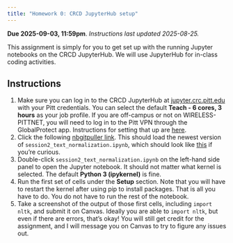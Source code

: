 ```yaml
---
title: "Homework 0: CRCD JupyterHub setup"
---
```


**Due 2025-09-03, 11:59pm**. *Instructions last updated 2025-08-25.*

This assignment is simply for you to get set up with the running Jupyter notebooks on the CRCD JupyterHub. We will use JupyterHub for in-class coding activities.

## Instructions

1. Make sure you can log in to the CRCD JupyterHub at [jupyter.crc.pitt.edu](https://jupyter.crc.pitt.edu) with your Pitt credentials. You can select the default **Teach - 6 cores, 3 hours** as your job profile. If you are off-campus or not on WIRELESS-PITTNET, you will need to log in to the Pitt VPN through the GlobalProtect app. Instructions for setting that up are [here](https://services.pitt.edu/TDClient/33/Portal/KB/ArticleDet?ID=293).
2. Click the following [nbgitpuller link](https://jupyter.crc.pitt.edu/hub/user-redirect/git-pull?repo=https%3A%2F%2Fgithub.com%2Fmichaelmilleryoder%2Fcs1671_jupyterhub&urlpath=lab%2Ftree%2Fcs1671_jupyterhub%2F&branch=main){target="_blank"}. This should load the newest version of `session2_text_normalization.ipynb`, which should look like [this](https://github.com/michaelmilleryoder/cs1671_jupyterhub/blob/main/session2_text_normalization.ipynb){target="_blank"} if you're curious.
3. Double-click `session2_text_normalization.ipynb` on the left-hand side panel to open the Jupyter notebook. It should not matter what kernel is selected. The default **Python 3 (ipykernel)** is fine.
4. Run the first set of cells under the **Setup** section. Note that you will have to restart the kernel after using pip to install packages. That is all you have to do. You do not have to run the rest of the notebook.
5. Take a screenshot of the output of those first cells, including `import nltk`, and submit it on Canvas. Ideally you are able to `import nltk`, but even if there are errors, that's okay! You will still get credit for the assignment, and I will message you on Canvas to try to figure any issues out.
